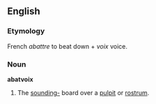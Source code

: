 ==English==

===Etymology===
French ''abattre'' to beat down + ''voix'' voice.

===Noun===
'''abatvoix'''

# The [[sounding-]] board over a [[pulpit]] or [[rostrum]].